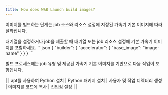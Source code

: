 ```yaml
---
title: How does W&B Launch build images?
---
```


이미지를 빌드하는 단계는 job 소스와 리소스 설정에 지정된 가속기 기본 이미지에 따라 달라집니다.

<Note>
대기열을 설정하거나 job을 제출할 때 대기열 또는 job 리소스 설정에 기본 가속기 이미지를 포함하세요.
```json
{
    "builder": {
        "accelerator": {
            "base_image": "image-name"
        }
    }
}
```
</Note>

빌드 프로세스에는 job 유형 및 제공된 가속기 기본 이미지를 기반으로 다음 작업이 포함됩니다.

| | apt를 사용하여 Python 설치 | Python 패키지 설치 | 사용자 및 작업 디렉터리 생성 | 이미지를 코드에 복사 | 진입점 설정 | |
